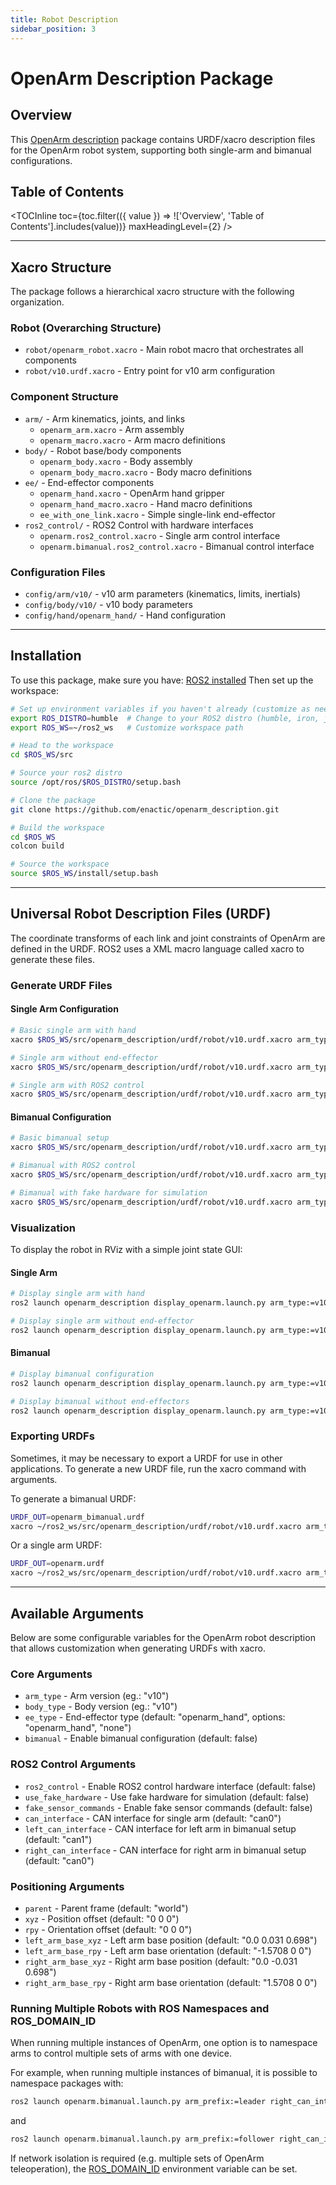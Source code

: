 ```yaml
---
title: Robot Description
sidebar_position: 3
---
```



# OpenArm Description Package

## Overview

This [OpenArm description](https://github.com/enactic/openarm_description) package contains URDF/xacro description files for the OpenArm robot system,
supporting both single-arm and bimanual configurations.

## Table of Contents

<TOCInline
  toc={toc.filter(({ value }) => !['Overview', 'Table of Contents'].includes(value))}
  maxHeadingLevel={2}
/>

---

## Xacro Structure

The package follows a hierarchical xacro structure with the following organization.

### Robot (Overarching Structure)

- `robot/openarm_robot.xacro` - Main robot macro that orchestrates all components
- `robot/v10.urdf.xacro` - Entry point for v10 arm configuration

### Component Structure

- `arm/` - Arm kinematics, joints, and links
  - `openarm_arm.xacro` - Arm assembly
  - `openarm_macro.xacro` - Arm macro definitions
- `body/` - Robot base/body components
  - `openarm_body.xacro` - Body assembly
  - `openarm_body_macro.xacro` - Body macro definitions
- `ee/` - End-effector components
  - `openarm_hand.xacro` - OpenArm hand gripper
  - `openarm_hand_macro.xacro` - Hand macro definitions
  - `ee_with_one_link.xacro` - Simple single-link end-effector
- `ros2_control/` - ROS2 Control with hardware interfaces
  - `openarm.ros2_control.xacro` - Single arm control interface
  - `openarm.bimanual.ros2_control.xacro` - Bimanual control interface

### Configuration Files

- `config/arm/v10/` - v10 arm parameters (kinematics, limits, inertials)
- `config/body/v10/` - v10 body parameters
- `config/hand/openarm_hand/` - Hand configuration

---

## Installation

To use this package, make sure you have: [ROS2 installed](ros2/install)
Then set up the workspace:

```bash
# Set up environment variables if you haven't already (customize as needed)
export ROS_DISTRO=humble  # Change to your ROS2 distro (humble, iron, jazzy, etc.)
export ROS_WS=~/ros2_ws   # Customize workspace path

# Head to the workspace
cd $ROS_WS/src

# Source your ros2 distro
source /opt/ros/$ROS_DISTRO/setup.bash

# Clone the package
git clone https://github.com/enactic/openarm_description.git

# Build the workspace
cd $ROS_WS
colcon build

# Source the workspace
source $ROS_WS/install/setup.bash
```

---

## Universal Robot Description Files (URDF)

The coordinate transforms of each link and joint constraints of OpenArm are defined in the URDF. ROS2 uses a XML macro language called xacro to generate these files.

### Generate URDF Files

#### Single Arm Configuration

```bash
# Basic single arm with hand
xacro $ROS_WS/src/openarm_description/urdf/robot/v10.urdf.xacro arm_type:=v10 bimanual:=false > openarm_single.urdf

# Single arm without end-effector
xacro $ROS_WS/src/openarm_description/urdf/robot/v10.urdf.xacro arm_type:=v10 bimanual:=false ee_type:=none > openarm_single_no_ee.urdf

# Single arm with ROS2 control
xacro $ROS_WS/src/openarm_description/urdf/robot/v10.urdf.xacro arm_type:=v10 bimanual:=false ros2_control:=true can_interface:=can0 > openarm_single_control.urdf
```

#### Bimanual Configuration

```bash
# Basic bimanual setup
xacro $ROS_WS/src/openarm_description/urdf/robot/v10.urdf.xacro arm_type:=v10 bimanual:=true > openarm_bimanual.urdf

# Bimanual with ROS2 control
xacro $ROS_WS/src/openarm_description/urdf/robot/v10.urdf.xacro arm_type:=v10 bimanual:=true ros2_control:=true left_can_interface:=can1 right_can_interface:=can0 > openarm_bimanual_control.urdf

# Bimanual with fake hardware for simulation
xacro $ROS_WS/src/openarm_description/urdf/robot/v10.urdf.xacro arm_type:=v10 bimanual:=true ros2_control:=true use_fake_hardware:=true > openarm_bimanual_sim.urdf
```

### Visualization
To display the robot in RViz with a simple joint state GUI:


#### Single Arm

```bash
# Display single arm with hand
ros2 launch openarm_description display_openarm.launch.py arm_type:=v10 bimanual:=false

# Display single arm without end-effector
ros2 launch openarm_description display_openarm.launch.py arm_type:=v10 bimanual:=false ee_type:=none
```
<BlockImage src="software/description/single-arm-urdf-rviz.png" alt="Single Arm URDF Rviz" width="65%" />


#### Bimanual

```bash
# Display bimanual configuration
ros2 launch openarm_description display_openarm.launch.py arm_type:=v10 bimanual:=true

# Display bimanual without end-effectors
ros2 launch openarm_description display_openarm.launch.py arm_type:=v10 bimanual:=true ee_type:=none
```
<BlockImage src="software/description/bimanual-urdf-rviz.png" alt="Bimanual URDF Rviz" width="65%" />

### Exporting URDFs

Sometimes, it may be necessary to export a URDF for use in other applications. To generate a new URDF file, run the xacro command with arguments.

To generate a bimanual URDF:
```sh
URDF_OUT=openarm_bimanual.urdf
xacro ~/ros2_ws/src/openarm_description/urdf/robot/v10.urdf.xacro arm_type:=v10 bimanual:=true > $URDF_OUT
```

Or a single arm URDF:
```sh
URDF_OUT=openarm.urdf
xacro ~/ros2_ws/src/openarm_description/urdf/robot/v10.urdf.xacro arm_type:=v10 > $URDF_OUT
```

---

## Available Arguments

Below are some configurable variables for the OpenArm robot description that allows customization when generating URDFs with xacro.

### Core Arguments

- `arm_type` - Arm version (eg.: "v10")
- `body_type` - Body version (eg.: "v10")
- `ee_type` - End-effector type (default: "openarm_hand", options: "openarm_hand", "none")
- `bimanual` - Enable bimanual configuration (default: false)

### ROS2 Control Arguments

- `ros2_control` - Enable ROS2 control hardware interface (default: false)
- `use_fake_hardware` - Use fake hardware for simulation (default: false)
- `fake_sensor_commands` - Enable fake sensor commands (default: false)
- `can_interface` - CAN interface for single arm (default: "can0")
- `left_can_interface` - CAN interface for left arm in bimanual setup (default: "can1")
- `right_can_interface` - CAN interface for right arm in bimanual setup (default: "can0")

### Positioning Arguments

- `parent` - Parent frame (default: "world")
- `xyz` - Position offset (default: "0 0 0")
- `rpy` - Orientation offset (default: "0 0 0")
- `left_arm_base_xyz` - Left arm base position (default: "0.0 0.031 0.698")
- `left_arm_base_rpy` - Left arm base orientation (default: "-1.5708 0 0")
- `right_arm_base_xyz` - Right arm base position (default: "0.0 -0.031 0.698")
- `right_arm_base_rpy` - Right arm base orientation (default: "1.5708 0 0")

### Running Multiple Robots with ROS Namespaces and ROS_DOMAIN_ID

When running multiple instances of OpenArm, one option is to namespace arms to control multiple sets of arms with one device. 

For example, when running multiple instances of bimanual, it is possible to namespace packages with:

```sh
ros2 launch openarm.bimanual.launch.py arm_prefix:=leader right_can_interface:=can0 left_can_interface:=can1
```

and

```sh
ros2 launch openarm.bimanual.launch.py arm_prefix:=follower right_can_interface:=can2 left_can_interface:=can3
```

If network isolation is required (e.g. multiple sets of OpenArm teleoperation), the [ROS_DOMAIN_ID](https://docs.ros.org/en/humble/Concepts/Intermediate/About-Domain-ID.html) environment variable can be set.